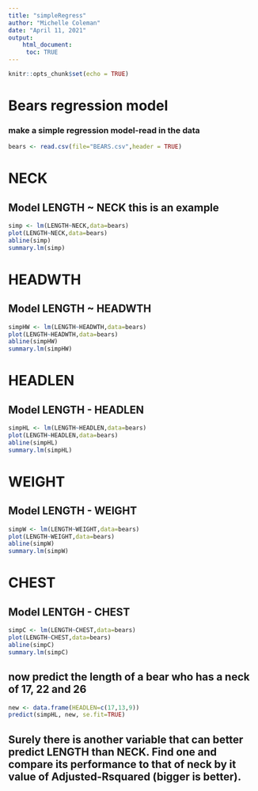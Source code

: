 ```yaml
---
title: "simpleRegress"
author: "Michelle Coleman"
date: "April 11, 2021"
output:
    html_document:
     toc: TRUE
---
```


```r
knitr::opts_chunk$set(echo = TRUE)
```

# Bears regression model


### make a simple regression model-read in the data

```r
bears <- read.csv(file="BEARS.csv",header = TRUE)
```
# NECK
## Model LENGTH ~ NECK  this is an example  

```r
simp <- lm(LENGTH~NECK,data=bears)
plot(LENGTH~NECK,data=bears)
abline(simp)
summary.lm(simp)
```


# HEADWTH
## Model LENGTH ~ HEADWTH 


```r
simpHW <- lm(LENGTH~HEADWTH,data=bears)
plot(LENGTH~HEADWTH,data=bears)
abline(simpHW)
summary.lm(simpHW)
```

# HEADLEN
## Model LENGTH - HEADLEN

```r
simpHL <- lm(LENGTH~HEADLEN,data=bears)
plot(LENGTH~HEADLEN,data=bears)
abline(simpHL)
summary.lm(simpHL)
```

# WEIGHT
## Model LENGTH - WEIGHT

```r
simpW <- lm(LENGTH~WEIGHT,data=bears)
plot(LENGTH~WEIGHT,data=bears)
abline(simpW)
summary.lm(simpW)
```

# CHEST
## Model LENTGH - CHEST

```r
simpC <- lm(LENGTH~CHEST,data=bears)
plot(LENGTH~CHEST,data=bears)
abline(simpC)
summary.lm(simpC)
```


## now predict the length of a bear who has a neck of 17, 22 and 26

```r
new <- data.frame(HEADLEN=c(17,13,9))
predict(simpHL, new, se.fit=TRUE)
```




## Surely there is another variable that can better predict LENGTH than NECK. Find one and compare its performance to that of neck by it value of Adjusted-Rsquared (bigger is better).


















